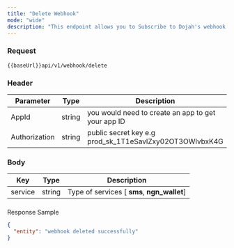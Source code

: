 ```yaml
---
title: "Delete Webhook"
mode: "wide"
description: "This endpoint allows you to Subscribe to Dojah's webhook service"
---
```




### Request

[](https://api-docs.dojah.io/docs/subscribe-to-services#request)

```text [DELETE]
{{baseUrl}}api/v1/webhook/delete
```

### Header

[](https://api-docs.dojah.io/docs/subscribe-to-services#header)

| Parameter | Type | Description |
| --- | --- | --- |
| AppId | string | you would need to create an app to get your app ID |
| Authorization | string | public secret key e.g prod_sk_1T1eSavlZxy02OT3OWlvbxK4G |

### Body

[](https://api-docs.dojah.io/docs/subscribe-to-services#body)

| Key | Type | Description |
| --- | --- | --- |
| service | string | Type of services \[ **sms**, **ngn_wallet**\] |

### 

Response Sample

[](https://api-docs.dojah.io/docs/subscribe-to-services#response-sample)

```json Response
{
  "entity": "webhook deleted successfully"
}
```